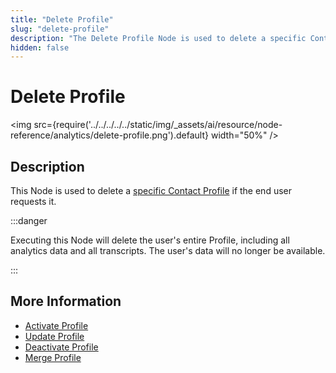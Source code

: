 ```yaml
---
title: "Delete Profile" 
slug: "delete-profile"
description: "The Delete Profile Node is used to delete a specific Contact Profile if the end user requests it."
hidden: false 
---
```



# Delete Profile

<img src={require('../../../../../static/img/_assets/ai/resource/node-reference/analytics/delete-profile.png').default} width="50%" />

## Description

This Node is used to delete a [specific Contact Profile](../../../analyze/contact-profiles.mdx#view-a-contact-profile) if the end user requests it.

:::danger

  Executing this Node will delete the user's entire Profile, including all analytics data and all transcripts. The user's data will no longer be available.

:::

<ProfileNodeUseCase />

## More Information

- [Activate Profile](activate-profile.mdx)
- [Update Profile](update-profile.mdx)
- [Deactivate Profile](deactivate-profile.mdx)
- [Merge Profile](merge-profile.mdx)